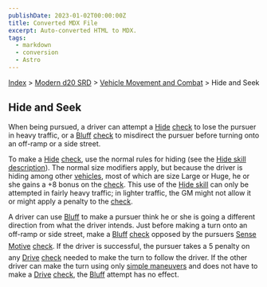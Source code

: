 ```yaml
---
publishDate: 2023-01-02T00:00:00Z
title: Converted MDX File
excerpt: Auto-converted HTML to MDX.
tags:
  - markdown
  - conversion
  - Astro
---
```






[Index](-index) > [Modern d20 SRD](modern-d20-srd-index) > [Vehicle Movement and Combat](modern-d20-srd-vehicle-movement-and-combat-index) > Hide and Seek




## Hide and Seek


When being pursued, a driver can attempt a [Hide](modern-d20-srd-skills-hide) [check](modern-d20-srd-skills-skill-basics) to lose the pursuer in heavy traffic, or a [Bluff](modern-d20-srd-skills-bluff) [check](modern-d20-srd-skills-skill-basics) to misdirect the pursuer before turning onto an off-ramp or a side street.


To make a [Hide](modern-d20-srd-skills-hide) [check](modern-d20-srd-skills-skill-basics), use the normal rules for hiding (see the [Hide
  skill description](modern-d20-srd-skills-hide)). The normal size modifiers apply, but because the driver is hiding among other [vehicles](modern-d20-srd-equipment-equipment-vehicles), most of which are size Large or Huge, he or she gains a +8 bonus on the [check](modern-d20-srd-skills-skill-basics). This use of the [Hide
  skill](modern-d20-srd-skills-hide) can only be attempted in fairly heavy traffic; in lighter traffic, the GM might not allow it or might apply a penalty to the [check](modern-d20-srd-skills-skill-basics).


A driver can use [Bluff](modern-d20-srd-skills-bluff) to make a pursuer think he or she is going a different direction from what the driver intends. Just before making a turn onto an off-ramp or side street, make a [Bluff](modern-d20-srd-skills-bluff) [check](modern-d20-srd-skills-skill-basics) opposed by the pursuers [Sense
  Motive](modern-d20-srd-skills-sense-motive) [check](modern-d20-srd-skills-skill-basics). If the driver is successful, the pursuer takes a 5 penalty on any [Drive](modern-d20-srd-skills-drive) [check](modern-d20-srd-skills-skill-basics) needed to make the turn to follow the driver. If the other driver can make the turn using only [simple
  maneuvers](modern-d20-srd-vehicle-movement-and-combat-simple-maneuvers) and does not have to make a [Drive](modern-d20-srd-skills-drive) [check](modern-d20-srd-skills-skill-basics), the [Bluff](modern-d20-srd-skills-bluff) attempt has no effect.




